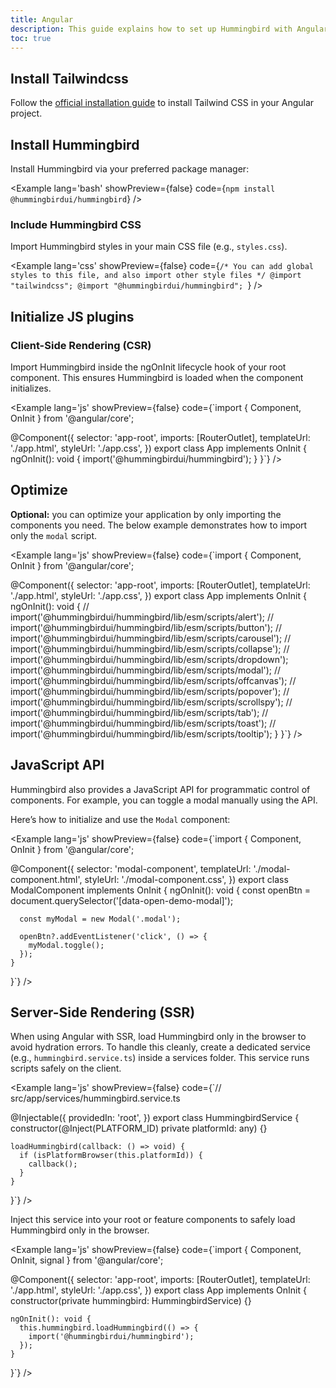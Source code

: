 ```yaml
---
title: Angular
description: This guide explains how to set up Hummingbird with Angular and Angular SSR using Tailwind CSS. It covers project setup, configuration, and usage so you can quickly build and style components in your Angular app.
toc: true
---
```


## Install Tailwindcss

Follow the <a href="https://tailwindcss.com/docs/installation/framework-guides/angular" target="_blank" rel="noopener noreferrer">official installation guide</a> to install Tailwind CSS in your Angular project.

## Install Hummingbird

Install Hummingbird via your preferred package manager:

<Example lang='bash' showPreview={false} code={`npm install @hummingbirdui/hummingbird`} />

### Include Hummingbird CSS

Import Hummingbird styles in your main CSS file (e.g., `styles.css`).

<Example lang='css' showPreview={false} 
  code={`/* You can add global styles to this file, and also import other style files */
  @import "tailwindcss";
  @import "@hummingbirdui/hummingbird";
  `} />

## Initialize JS plugins

### Client-Side Rendering (CSR)

Import Hummingbird inside the ngOnInit lifecycle hook of your root component. This ensures Hummingbird is loaded when the component initializes.

<Example lang='js' showPreview={false}
  code={`import { Component, OnInit } from '@angular/core';

  @Component({
    selector: 'app-root',
    imports: [RouterOutlet],
    templateUrl: './app.html',
    styleUrl: './app.css',
  })
  export class App implements OnInit {
    ngOnInit(): void {
      import('@hummingbirdui/hummingbird');
    }
  }`} />

## Optimize

**Optional:** you can optimize your application by only importing the components you need. The below example demonstrates how to import only the `modal` script.

<Example lang='js' showPreview={false}
  code={`import { Component, OnInit } from '@angular/core';

  @Component({
    selector: 'app-root',
    imports: [RouterOutlet],
    templateUrl: './app.html',
    styleUrl: './app.css',
  })
  export class App implements OnInit {
    ngOnInit(): void {
      // import('@hummingbirdui/hummingbird/lib/esm/scripts/alert');
      // import('@hummingbirdui/hummingbird/lib/esm/scripts/button');
      // import('@hummingbirdui/hummingbird/lib/esm/scripts/carousel');
      // import('@hummingbirdui/hummingbird/lib/esm/scripts/collapse');
      // import('@hummingbirdui/hummingbird/lib/esm/scripts/dropdown');
      import('@hummingbirdui/hummingbird/lib/esm/scripts/modal');
      // import('@hummingbirdui/hummingbird/lib/esm/scripts/offcanvas');
      // import('@hummingbirdui/hummingbird/lib/esm/scripts/popover');
      // import('@hummingbirdui/hummingbird/lib/esm/scripts/scrollspy');
      // import('@hummingbirdui/hummingbird/lib/esm/scripts/tab');
      // import('@hummingbirdui/hummingbird/lib/esm/scripts/toast');
      // import('@hummingbirdui/hummingbird/lib/esm/scripts/tooltip');
    }
  }`} />

## JavaScript API

Hummingbird also provides a JavaScript API for programmatic control of components. For example, you can toggle a modal manually using the API.

Here’s how to initialize and use the `Modal` component:

<Example lang='js' showPreview={false}
  code={`import { Component, OnInit } from '@angular/core';

  @Component({
    selector: 'modal-component',
    templateUrl: './modal-component.html',
    styleUrl: './modal-component.css',
  })
  export class ModalComponent implements OnInit {
    ngOnInit(): void {
      const openBtn = document.querySelector('[data-open-demo-modal]');

      const myModal = new Modal('.modal');

      openBtn?.addEventListener('click', () => {
        myModal.toggle();
      });
    }
  }`} />

## Server-Side Rendering (SSR)

When using Angular with SSR, load Hummingbird only in the browser to avoid hydration errors. To handle this cleanly, create a dedicated service (e.g., `hummingbird.service.ts`) inside a services folder. This service runs scripts safely on the client.

<Example lang='js' showPreview={false}
  code={`// src/app/services/hummingbird.service.ts

  @Injectable({
    providedIn: 'root',
  })
  export class HummingbirdService {
    constructor(@Inject(PLATFORM_ID) private platformId: any) {}

    loadHummingbird(callback: () => void) {
      if (isPlatformBrowser(this.platformId)) {
        callback();
      }
    }
  }`} />

Inject this service into your root or feature components to safely load Hummingbird only in the browser.

<Example lang='js' showPreview={false}
  code={`import { Component, OnInit, signal } from '@angular/core';

  @Component({
    selector: 'app-root',
    imports: [RouterOutlet],
    templateUrl: './app.html',
    styleUrl: './app.css',
  })
  export class App implements OnInit {
    constructor(private hummingbird: HummingbirdService) {}

    ngOnInit(): void {
      this.hummingbird.loadHummingbird(() => {
        import('@hummingbirdui/hummingbird');
      });
    }
  }`} />
